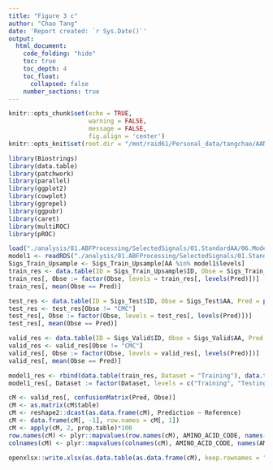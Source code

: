 ```yaml
---
title: "Figure 3 c"
author: "Chao Tang"
date: 'Report created: `r Sys.Date()`'
output: 
  html_document: 
    code_folding: "hide"
    toc: true
    toc_depth: 4
    toc_float: 
      collapsed: false
    number_sections: true
---
```


```r
knitr::opts_chunk$set(echo = TRUE, 
                      warning = FALSE, 
                      message = FALSE, 
                      fig.align = 'center')
knitr::opts_knit$set(root.dir = "/mnt/raid61/Personal_data/tangchao/AANanopore")
```

```r
library(Biostrings)
library(data.table)
library(patchwork)
library(parallel)
library(ggplot2)
library(cowplot)
library(ggrepel)
library(ggpubr)
library(caret)
library(multiROC)
library(pROC)
```

```r
load("./analysis/81.ABFProcessing/SelectedSignals/01.StandardAA/06.Modeling/Version3/L1/Modeling_Data.RData")
model1 <- readRDS("./analysis/81.ABFProcessing/SelectedSignals/01.StandardAA/06.Modeling/Version3/L1/RF_model.Rds")
Sigs_Train_Upsample <- Sigs_Train_Upsample[AA %in% model1$levels]
train_res <- data.table(ID = Sigs_Train_Upsample$ID, Obse = Sigs_Train_Upsample$AA, Pred = model1$finalModel$predicted, Prob = apply(model1$finalModel$votes, 1, max))
train_res[, Obse := factor(Obse, levels = train_res[, levels(Pred)])]
train_res[, mean(Obse == Pred)]

test_res <- data.table(ID = Sigs_Test$ID, Obse = Sigs_Test$AA, Pred = predict(model1, Sigs_Test_FM), Prob = apply(predict(model1, Sigs_Test_FM, type = "prob"), 1, max))
test_res <- test_res[Obse != "CMC"]
test_res[, Obse := factor(Obse, levels = test_res[, levels(Pred)])]
test_res[, mean(Obse == Pred)]

valid_res <- data.table(ID = Sigs_Valid$ID, Obse = Sigs_Valid$AA, Pred = predict(model1, Sigs_Valid_FM), Prob = apply(predict(model1, Sigs_Valid_FM, type = "prob"), 1, max))
valid_res <- valid_res[Obse != "CMC"]
valid_res[, Obse := factor(Obse, levels = valid_res[, levels(Pred)])]
valid_res[, mean(Obse == Pred)]

model1_res <- rbind(data.table(train_res, Dataset = "Training"), data.table(test_res, Dataset = "Testing"), data.table(valid_res, Dataset = "Validation"))
model1_res[, Dataset := factor(Dataset, levels = c("Training", "Testing", "Validation"))]
```

```r
cM <- valid_res[, confusionMatrix(Pred, Obse)]
cM <- as.matrix(cM$table)
cM <- reshape2::dcast(as.data.frame(cM), Prediction ~ Reference)
cM <- data.frame(cM[, -1], row.names = cM[, 1])
cM <- apply(cM, 2, prop.table)*100
row.names(cM) <- plyr::mapvalues(row.names(cM), AMINO_ACID_CODE, names(AMINO_ACID_CODE))
colnames(cM) <- plyr::mapvalues(colnames(cM), AMINO_ACID_CODE, names(AMINO_ACID_CODE))
```

```r
openxlsx::write.xlsx(as.data.table(as.data.frame(cM), keep.rownames = ""), "./analysis/00.FigureTables/Rebuttal/Nov12/Figures/Data/Fig3C.xlsx")
```

